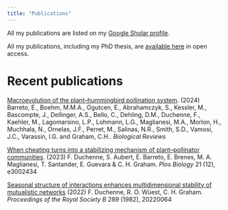 ```yaml
---
title: "Publications"
---
```


All my publications are listed on my [Google Sholar profile](https://scholar.google.ch/citations?user=FkZF-4sAAAAJ&hl=en).

All my publications, including my PhD thesis, are [available here](https://www.google.com/url?q=https%3A%2F%2Fhal.archives-ouvertes.fr%2Fsearch%2Findex%2F%3Fq%3D%252A%26authFullName_s%3DFran%25C3%25A7ois%2BDuchenne&sa=D&sntz=1&usg=AOvVaw0dRglBdnHW8vjFee1vn7ii) in open access.

# Recent publications

[Macroevolution of the plant--hummingbird pollination system](https://doi.org/10.1111/brv.13094). (2024) Barreto, E., Boehm, M.M.A., Ogutcen, E., Abrahamczyk, S., Kessler, M., Bascompte, J., Dellinger, A.S., Bello, C., Dehling, D.M., Duchenne, F., Kaehler, M., Lagomarsino, L.P., Lohmann, L.G., Maglianesi, M.A., Morlon, H., Muchhala, N., Ornelas, J.F., Perret, M., Salinas, N.R., Smith, S.D., Vamosi, J.C., Varassin, I.G. and Graham, C.H.. *Biological Reviews*

[When cheating turns into a stabilizing mechanism of plant--pollinator communities](https://doi.org/10.1371/journal.pbio.3002434). (2023) F. Duchenne, S. Aubert, E. Barreto, E. Brenes, M. A. Maglianesi, T. Santander, E. Guevara & C. H. Graham. *Plos Biology* 21 (12), e3002434

[Seasonal structure of interactions enhances multidimensional stability of mutualistic networks](https://doi.org/10.1098/rspb.2022.0064) (2022) F. Duchenne, R. O. Wüest, C. H. Graham. *Proceedings of the Royal Society B* 289 (1982), 20220064
